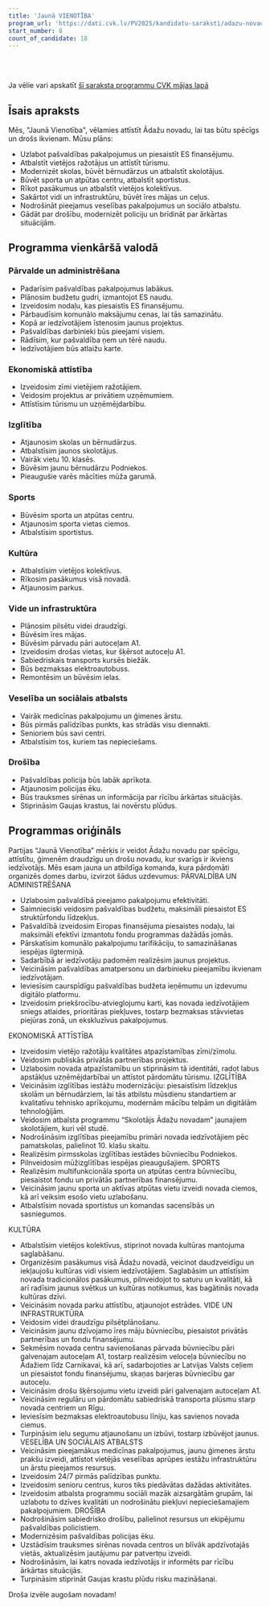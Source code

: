 ```yaml
---
title: 'Jaunā VIENOTĪBA'
program_url: 'https://dati.cvk.lv/PV2025/kandidatu-saraksti/adazu-novads/jauna-vienotiba'
start_number: 8
count_of_candidate: 18
---
```



<Badge text="Pakalpojumu efektivitāte" variant="note" size="small" /> <Badge text="ES fondu piesaiste" variant="note" size="small" /> <Badge text="Izglītības modernizācija" variant="note" size="small" /> <Badge text="Sporta un atpūtas centrs" variant="note" size="small" /> <Badge text="Drošības nodrošināšana" variant="note" size="small" />

<br/><br/> 

<Card title='Šis ir mākslīga intelekta ģenerēts apraksts' icon='starlight'>
    Ja vēlie vari apskatīt <a href={frontmatter.program_url} target='_blank'>šī saraksta programmu CVK mājas lapā</a>
    </Card>

## Īsais apraksts

Mēs, "Jaunā Vienotība", vēlamies attīstīt Ādažu novadu, lai tas būtu spēcīgs un drošs ikvienam. Mūsu plāns:
*   Uzlabot pašvaldības pakalpojumus un piesaistīt ES finansējumu.
*   Atbalstīt vietējos ražotājus un attīstīt tūrismu.
*   Modernizēt skolas, būvēt bērnudārzus un atbalstīt skolotājus.
*   Būvēt sporta un atpūtas centru, atbalstīt sportistus.
*   Rīkot pasākumus un atbalstīt vietējos kolektīvus.
*   Sakārtot vidi un infrastruktūru, būvēt īres mājas un ceļus.
*   Nodrošināt pieejamus veselības pakalpojumus un sociālo atbalstu.
*   Gādāt par drošību, modernizēt policiju un brīdināt par ārkārtas situācijām.

## Programma vienkāršā valodā

### Pārvalde un administrēšana
*   Padarīsim pašvaldības pakalpojumus labākus.
*   Plānosim budžetu gudri, izmantojot ES naudu.
*   Izveidosim nodaļu, kas piesaistīs ES finansējumu.
*   Pārbaudīsim komunālo maksājumu cenas, lai tās samazinātu.
*   Kopā ar iedzīvotājiem īstenosim jaunus projektus.
*   Pašvaldības darbinieki būs pieejami visiem.
*   Rādīsim, kur pašvaldība ņem un tērē naudu.
*   Iedzīvotājiem būs atlaižu karte.

### Ekonomiskā attīstība
*   Izveidosim zīmi vietējiem ražotājiem.
*   Veidosim projektus ar privātiem uzņēmumiem.
*   Attīstīsim tūrismu un uzņēmējdarbību.

### Izglītība
*   Atjaunosim skolas un bērnudārzus.
*   Atbalstīsim jaunos skolotājus.
*   Vairāk vietu 10. klasēs.
*   Būvēsim jaunu bērnudārzu Podniekos.
*   Pieaugušie varēs mācīties mūža garumā.

### Sports
*   Būvēsim sporta un atpūtas centru.
*   Atjaunosim sporta vietas ciemos.
*   Atbalstīsim sportistus.

### Kultūra
*   Atbalstīsim vietējos kolektīvus.
*   Rīkosim pasākumus visā novadā.
*   Atjaunosim parkus.

### Vide un infrastruktūra
*   Plānosim pilsētu videi draudzīgi.
*   Būvēsim īres mājas.
*   Būvēsim pārvadu pāri autoceļam A1.
*   Izveidosim drošas vietas, kur šķērsot autoceļu A1.
*   Sabiedriskais transports kursēs biežāk.
*   Būs bezmaksas elektroautobuss.
*   Remontēsim un būvēsim ielas.

### Veselība un sociālais atbalsts
*   Vairāk medicīnas pakalpojumu un ģimenes ārstu.
*   Būs pirmās palīdzības punkts, kas strādās visu diennakti.
*   Senioriem būs savi centri.
*   Atbalstīsim tos, kuriem tas nepieciešams.

### Drošība
*   Pašvaldības policija būs labāk aprīkota.
*   Atjaunosim policijas ēku.
*   Būs trauksmes sirēnas un informācija par rīcību ārkārtas situācijās.
*   Stiprināsim Gaujas krastus, lai novērstu plūdus.

## Programmas oriģināls

Partijas “Jaunā Vienotība” mērķis ir veidot Ādažu novadu par spēcīgu, attīstītu, ģimenēm draudzīgu un drošu novadu, kur svarīgs ir ikviens iedzīvotājs.
Mēs esam jauna un atbildīga komanda, kura pārdomāti organizēs domes darbu, izvirzot šādus uzdevumus:
PĀRVALDĪBA UN ADMINISTRĒŠANA
- Uzlabosim pašvaldībā pieejamo pakalpojumu efektivitāti.
- Saimnieciski veidosim pašvaldības budžetu, maksimāli piesaistot ES struktūrfondu līdzekļus.
- Pašvaldībā izveidosim Eiropas finansējuma piesaistes nodaļu, lai maksimāli efektīvi izmantotu fondu programmas dažādās jomās.
- Pārskatīsim komunālo pakalpojumu tarifikāciju, to samazināšanas iespējas ilgtermiņā.
- Sadarbībā ar iedzīvotāju padomēm realizēsim jaunus projektus.
- Veicināsim pašvaldības amatpersonu un darbinieku pieejamību ikvienam iedzīvotājam.
- Ieviesīsim caurspīdīgu pašvaldības budžeta ieņēmumu un izdevumu digitālo platformu.
- Izveidosim priekšrocību-atvieglojumu karti, kas novada iedzīvotājiem sniegs atlaides, prioritāras piekļuves, tostarp bezmaksas stāvvietas piejūras zonā, un ekskluzīvus pakalpojumus.

EKONOMISKĀ ATTĪSTĪBA
- Izveidosim vietējo ražotāju kvalitātes atpazīstamības zīmi/zīmolu.
- Veidosim publiskās privātās partnerības projektus.
- Uzlabosim novada atpazīstamību un stiprināsim tā identitāti, radot labus apstākļus uzņēmējdarbībai un attīstot pārdomātu tūrismu.
IZGLĪTĪBA
- Veicināsim izglītības iestāžu modernizāciju: piesaistīsim līdzekļus skolām un bērnudārziem, lai tās atbilstu mūsdienu standartiem ar kvalitatīvu tehnisko aprīkojumu, modernām mācību telpām un digitālām tehnoloģijām.
- Veidosim atbalsta programmu “Skolotājs Ādažu novadam” jaunajiem skolotājiem, kuri vēl studē.
- Nodrošināsim izglītības pieejamību primāri novada iedzīvotājiem pēc pamatskolas, palielinot 10. klašu skaitu.
- Realizēsim pirmsskolas izglītības iestādes būvniecību Podniekos.
- Pilnveidosim mūžizglītības iespējas pieaugušajiem.
SPORTS
- Realizēsim multifunkcionāla sporta un atpūtas centra būvniecību, piesaistot fondu un privātās partnerības finansējumu.
- Veicināsim jaunu sporta un aktīvas atpūtas vietu izveidi novada ciemos, kā arī veiksim esošo vietu uzlabošanu.
- Atbalstīsim novada sportistus un komandas sacensībās un sasniegumos.


KULTŪRA
- Atbalstīsim vietējos kolektīvus, stiprinot novada kultūras mantojuma saglabāšanu.
- Organizēsim pasākumus visā Ādažu novadā, veicinot daudzveidīgu un iekļaujošu kultūras vidi visiem iedzīvotājiem. Saglabāsim un attīstīsim novada tradicionālos pasākumus, pilnveidojot to saturu un kvalitāti, kā arī radīsim jaunus svētkus un kultūras notikumus, kas bagātinās novada kultūras dzīvi.
- Veicināsim novada parku attīstību, atjaunojot estrādes.
VIDE UN INFRASTRUKTŪRA
- Veidosim videi draudzīgu pilsētplānošanu.
- Veicināsim jaunu dzīvojamo īres māju būvniecību, piesaistot privātās partnerības un fondu finansējumu.
- Sekmēsim novada centru savienošanas pārvada būvniecību pāri galvenajam autoceļam A1, tostarp realizēsim veloceļa būvniecību no Ādažiem līdz Carnikavai, kā arī, sadarbojoties ar Latvijas Valsts ceļiem un piesaistot fondu finansējumu, skaņas barjeras būvniecību gar autoceļu.
- Veicināsim drošu šķērsojumu vietu izveidi pāri galvenajam autoceļam A1.
- Veicināsim regulāru un pārdomātu sabiedriskā transporta plūsmu starp novada centriem un Rīgu.
- Ieviesīsim bezmaksas elektroautobusu līniju, kas savienos novada ciemus.
- Turpināsim ielu segumu atjaunošanu un izbūvi, tostarp izbūvējot jaunus.
VESELĪBA UN SOCIĀLAIS ATBALSTS
- Veicināsim pieejamākus medicīnas pakalpojumus, jaunu ģimenes ārstu prakšu izveidi, attīstot vietējās veselības aprūpes iestāžu infrastruktūru un ārstu pieejamos resursus.
- Izveidosim 24/7 pirmās palīdzības punktu.
- Izveidosim senioru centrus, kuros tiks piedāvātas dažādas aktivitātes.
- Izveidosim atbalsta programmu sociāli mazāk aizsargātām grupām, lai uzlabotu to dzīves kvalitāti un nodrošinātu piekļuvi nepieciešamajiem pakalpojumiem.
DROŠĪBA
- Nodrošināsim sabiedrisko drošību, palielinot resursus un ekipējumu pašvaldības policistiem.
- Modernizēsim pašvaldības policijas ēku.
- Uzstādīsim trauksmes sirēnas novada centros un blīvāk apdzīvotajās vietās, aktualizēsim jautājumu par patvertņu izveidi.
- Nodrošināsim, lai katrs novada iedzīvotājs ir informēts par rīcību ārkārtas situācijās.
- Turpināsim stiprināt Gaujas krastu plūdu risku mazināšanai.

Droša izvēle augošam novadam!
